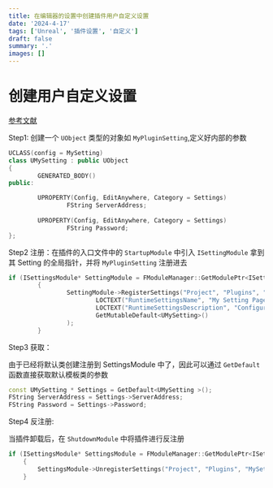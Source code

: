 ```yaml
---
title: 在编辑器的设置中创建插件用户自定义设置
date: '2024-4-17'
tags: ['Unreal', '插件设置', '自定义']
draft: false
summary: '.'
images: []
---
```


# 创建用户自定义设置

[参考文献](https://www.programmersought.com/article/28727637398/)

Step1: 创建一个 `UObject` 类型的对象如 `MyPluginSetting`,定义好内部的参数

```cpp
UCLASS(config = MySetting)
class UMySetting : public UObject
{
        GENERATED_BODY()
public:

        UPROPERTY(Config, EditAnywhere, Category = Settings)
                FString ServerAddress;
 
        UPROPERTY(Config, EditAnywhere, Category = Settings)
                FString Password;
};
```

Step2 注册：在插件的入口文件中的 `StartupModule` 中引入 `ISettingModule` 拿到其 Setting 的全局指针，并将 `MyPluginSetting` 注册进去

```cpp
if (ISettingsModule* SettingModule = FModuleManager::GetModulePtr<ISettingsModule>("Settings"))
        {
                SettingModule->RegisterSettings("Project", "Plugins", "MySetting",
                        LOCTEXT("RuntimeSettingsName", "My Setting Page"),
                        LOCTEXT("RuntimeSettingsDescription", "Configure my setting"),
                        GetMutableDefault<UMySetting>()
                );
        }
```

Step3 获取：

由于已经将默认类创建注册到 SettingsModule 中了，因此可以通过 `GetDefault` 函数直接获取默认模板类的参数

```cpp
const UMySetting * Settings = GetDefault<UMySetting >();
FString ServerAddress = Settings->ServerAddress;
FString Password = Settings->Password;
```

Step4 反注册:

当插件卸载后，在 `ShutdownModule` 中将插件进行反注册

```cpp
if (ISettingsModule* SettingsModule = FModuleManager::GetModulePtr<ISettingsModule>("Settings"))
    {
        SettingsModule->UnregisterSettings("Project", "Plugins", "MySetting");
    }
```